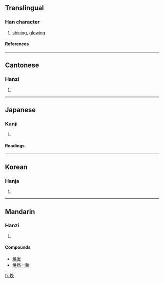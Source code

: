 {{see|煥}}

==Translingual==
===Han character===
{{Han char|rn=86|rad=火|as=07|sn=11|four=|canj=火弓月大 (FNBK), X火弓月大 (XFNBK)}}
# [[shining]], [[glowing]]
====References====
{{Han ref|kx=0673.111|hdz=32205.080|uh=7115|ud=28949}}

----
==Cantonese==
===Hanzi===
{{yue-hanzi|jyut=|y=wun6}}
# {{defn|Cantonese}}

----
==Japanese==
===Kanji===
{{ja-kanji|grade=|rs=火07}}
# {{defn|Japanese}} 
====Readings====
{{ja-readings|on=[[かん]] (kan)|kun=[[あきらか]] (akiraka)}}

----
==Korean==
===Hanja===
{{ko-hanja|hangeul=환|eumhun=|rv=hwan|mr=hwan|y=hwan}}
# {{defn|Korean}}

----
==Mandarin==
===Hanzi===
{{cmn-hanzi|tra=煥|pin=[[huàn]] ([[huan4]])|wg=huan<sup>4</sup>}}
# {{defn|Mandarin}}

====Compounds====
*[[焕发]]
*[[焕然一新]]

[[fr:焕]]